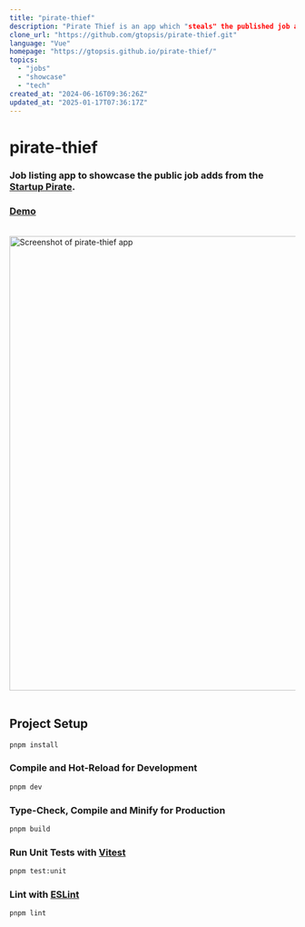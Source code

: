 ```yaml
---
title: "pirate-thief"
description: "Pirate Thief is an app which "steals" the published job ads of the Startup Pirate (startuppirate.gr), and display them through an intuitive UI. It aims to support candidates and job hunters in their journey."
clone_url: "https://github.com/gtopsis/pirate-thief.git"
language: "Vue"
homepage: "https://gtopsis.github.io/pirate-thief/"
topics:
  - "jobs"
  - "showcase"
  - "tech"
created_at: "2024-06-16T09:36:26Z"
updated_at: "2025-01-17T07:36:17Z"
---
```


# pirate-thief

### Job listing app to showcase the public job adds from the [Startup Pirate](https://docs.google.com/spreadsheets/d/1s8XLKx-D23jEBM-LifstRFWX2Zj6Lv98twNxObHeXjQ/edit?gid=0#gid=0).

### [Demo](https://gtopsis.github.io/pirate-thief/)

<br>

<img src="./pirate-thief-screenshot.png" alt="Screenshot of pirate-thief app" width="800" height="auto" style="display: block; margin: 0 auto;">

<br>

## Project Setup

```sh
pnpm install
```

### Compile and Hot-Reload for Development

```sh
pnpm dev
```

### Type-Check, Compile and Minify for Production

```sh
pnpm build
```

### Run Unit Tests with [Vitest](https://vitest.dev/)

```sh
pnpm test:unit
```

### Lint with [ESLint](https://eslint.org/)

```sh
pnpm lint
```
